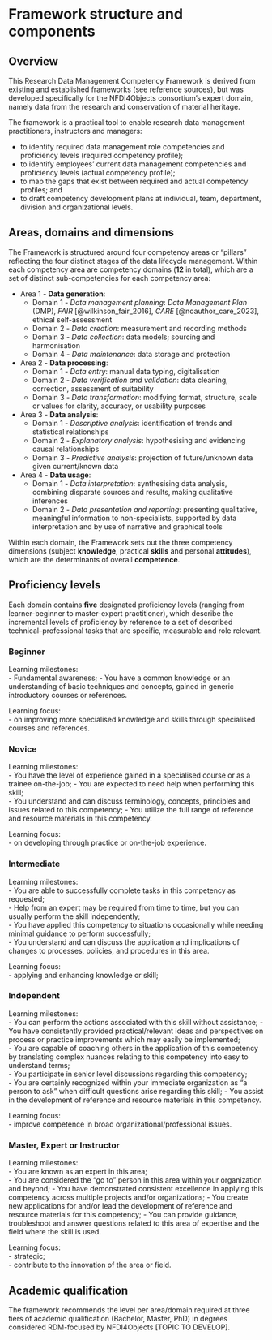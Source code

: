 # Framework structure and components

## Overview

This Research Data Management Competency Framework is derived from existing and established frameworks (see reference sources), but was developed specifically for the NFDI4Objects consortium's expert domain, namely data from the research and conservation of material heritage.

<!--![infographics](figs/infographics.png)-->

The framework is a practical tool to enable research data management practitioners, instructors and managers:

- to identify required data management role competencies and proficiency levels (required competency profile);
- to identify employees’ current data management competencies and proficiency levels (actual competency profile);
- to map the gaps that exist between required and actual competency profiles; and
- to draft competency development plans at individual, team, department, division and organizational levels.

## Areas, domains and dimensions

The Framework is structured around four competency areas or “pillars” reflecting the four distinct stages of the data lifecycle management. Within each competency area are competency domains (**12** in total), which are a set of distinct sub-competencies for each competency area:

- Area 1 - **Data generation**:  
  - Domain 1 - *Data management planning*: *Data Management Plan* (DMP), *FAIR* [@wilkinson_fair_2016], *CARE* [@noauthor_care_2023], ethical self-assessment     
  - Domain 2 - *Data creation*: measurement and recording methods   
  - Domain 3 - *Data collection*: data models; sourcing and harmonisation  
  - Domain 4 - *Data maintenance*: data storage and protection  
- Area 2 - **Data processing**:  
  - Domain 1 - *Data entry*: manual data typing, digitalisation   
  - Domain 2 - *Data verification and validation*: data cleaning, correction, assessment of suitability  
  - Domain 3 - *Data transformation*: modifying format, structure, scale or values for clarity, accuracy, or usability purposes  
- Area 3 - **Data analysis**:  
  - Domain 1 - *Descriptive analysis*: identification of trends and statistical relationships 
  - Domain 2 - *Explanatory analysis*: hypothesising and evidencing causal relationships  
  - Domain 3 - *Predictive analysis*: projection of future/unknown data given current/known data    
- Area 4 - **Data usage**:  
  - Domain 1 - *Data interpretation*: synthesising data analysis, combining disparate sources and results, making qualitative inferences   
  - Domain 2 - *Data presentation and reporting*: presenting qualitative, meaningful information to non-specialists, supported by data interpretation and by use of narrative and graphical tools   

Within each domain, the Framework sets out the three competency dimensions (subject **knowledge**, practical **skills** and personal **attitudes**), which are the determinants of overall **competence**.

## Proficiency levels

Each domain contains **five** designated proficiency levels (ranging from learner-beginner to master-expert practitioner), which describe the incremental levels of proficiency by reference to a set of described technical–professional tasks that are specific, measurable and role relevant.

### Beginner
Learning milestones:  
- Fundamental awareness; 
- You have a common knowledge or an understanding of basic techniques and concepts, gained in generic introductory courses or references.

Learning focus:  
- on improving more specialised knowledge and skills through specialised courses and references.

### Novice
Learning milestones:  
- You have the level of experience gained in a specialised course or as a trainee on-the-job;
- You are expected to need help when performing this skill;  
- You understand and can discuss terminology, concepts, principles and issues related to this competency;
- You utilize the full range of reference and resource materials in this competency.

Learning focus:  
- on developing through practice or on-the-job experience.

### Intermediate
Learning milestones:  
- You are able to successfully complete tasks in this competency as requested;  
- Help from an expert may be required from time to time, but you can usually perform the skill independently;  
- You have applied this competency to situations occasionally while needing minimal guidance to perform successfully;  
- You understand and can discuss the application and implications of changes to processes, policies, and procedures in this area.

Learning focus:  
- applying and enhancing knowledge or skill;

### Independent 
Learning milestones:  
- You can perform the actions associated with this skill without assistance;
- You have consistently provided practical/relevant ideas and perspectives on process or practice improvements which may easily be implemented;  
- You are capable of coaching others in the application of this competency by translating complex nuances relating to this competency into easy to understand terms;  
- You participate in senior level discussions regarding this competency;  
- You are certainly recognized within your immediate organization as "a person to ask" when difficult questions arise regarding this skill;
- You assist in the development of reference and resource materials in this competency.

Learning focus:  
- improve competence in broad organizational/professional issues.

### Master, Expert or Instructor
Learning milestones:  
- You are known as an expert in this area;  
- You are considered the “go to” person in this area within your organization and beyond;
- You have demonstrated consistent excellence in applying this competency across multiple projects and/or organizations;
- You create new applications for and/or lead the development of reference and resource materials for this competency;
- You can provide guidance, troubleshoot and answer questions related to this area of expertise and the field where the skill is used.

Learning focus:  
- strategic;  
- contribute to the innovation of the area or field.

## Academic qualification

The framework recommends the level per area/domain required at three tiers of academic qualification (Bachelor, Master, PhD) in degrees considered RDM-focused by NFDI4Objects [TOPIC TO DEVELOP].

